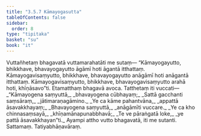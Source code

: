 ```yaml
---
title: "3.5.7 Kāmayogasutta"
tableOfContents: false
sidebar:
  order: 8
type: "tipitaka"
basket: "su"
book: "it"
---
```



<DynamicBreadcrumb />

<Division number="96" book="it">

<Paragraph number="685" book="it">
Vuttañhetaṃ bhagavatā vuttamarahatāti me sutaṃ—
</Paragraph>

<Paragraph number="686" book="it">
“Kāmayogayutto, bhikkhave, bhavayogayutto āgāmī hoti āgantā itthattaṃ. Kāmayogavisaṃyutto, bhikkhave, bhavayogayutto anāgāmī hoti anāgantā itthattaṃ. Kāmayogavisaṃyutto, bhikkhave, bhavayogavisaṃyutto arahā hoti, khīṇāsavo”ti. Etamatthaṃ bhagavā avoca. Tatthetaṃ iti vuccati—
</Paragraph>

<Paragraph number="687" type="verses" book="it">
_“Kāmayogena saṃyuttā,_  
_bhavayogena cūbhayaṃ;_  
_Sattā gacchanti saṃsāraṃ,_  
_jātimaraṇagāmino._  

</Paragraph>

<Paragraph number="688" type="verses" book="it">
_Ye ca kāme pahantvāna,_  
_appattā āsavakkhayaṃ;_  
_Bhavayogena saṃyuttā,_  
_anāgāmīti vuccare._  

</Paragraph>

<Paragraph number="689" type="verses" book="it">
_Ye ca kho chinnasaṃsayā,_  
_khīṇamānapunabbhavā;_  
_Te ve pāraṅgatā loke,_  
_ye pattā āsavakkhayan”ti._  

</Paragraph>

<Paragraph number="690" book="it">
Ayampi attho vutto bhagavatā, iti me sutanti.

</Paragraph>
</Division>

<Paragraph number="691" type="center" book="it">
Sattamaṃ.



</Paragraph>

<Paragraph number="692" type="center" book="it">
Tatiyabhāṇavāraṃ.
</Paragraph>